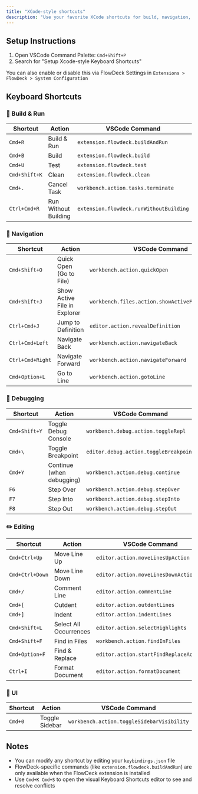 ```yaml
---
title: "XCode-style shortcuts"
description: "Use your favorite XCode shortcuts for build, navigation, debugging and more"
---
```


## Setup Instructions

1. Open VSCode Command Palette: `Cmd+Shift+P`
2. Search for "Setup Xcode-style Keyboard Shortcuts"

You can also enable or disable this via FlowDeck Settings in `Extensions > FlowDeck > System Configuration`

## Keyboard Shortcuts

### 🔨 Build & Run

| Shortcut      | Action               | VSCode Command                          |
| ------------- | -------------------- | --------------------------------------- |
| `Cmd+R`       | Build & Run          | `extension.flowdeck.buildAndRun`        |
| `Cmd+B`       | Build                | `extension.flowdeck.build`              |
| `Cmd+U`       | Test                 | `extension.flowdeck.test`               |
| `Cmd+Shift+K` | Clean                | `extension.flowdeck.clean`              |
| `Cmd+.`       | Cancel Task          | `workbench.action.tasks.terminate`      |
| `Ctrl+Cmd+R`  | Run Without Building | `extension.flowdeck.runWithoutBuilding` |

### 🧭 Navigation

| Shortcut         | Action                       | VSCode Command                                    |
| ---------------- | ---------------------------- | ------------------------------------------------- |
| `Cmd+Shift+O`    | Quick Open (Go to File)      | `workbench.action.quickOpen`                      |
| `Cmd+Shift+J`    | Show Active File in Explorer | `workbench.files.action.showActiveFileInExplorer` |
| `Ctrl+Cmd+J`     | Jump to Definition           | `editor.action.revealDefinition`                  |
| `Ctrl+Cmd+Left`  | Navigate Back                | `workbench.action.navigateBack`                   |
| `Ctrl+Cmd+Right` | Navigate Forward             | `workbench.action.navigateForward`                |
| `Cmd+Option+L`   | Go to Line                   | `workbench.action.gotoLine`                       |

### 🐛 Debugging

| Shortcut      | Action                    | VSCode Command                         |
| ------------- | ------------------------- | -------------------------------------- |
| `Cmd+Shift+Y` | Toggle Debug Console      | `workbench.debug.action.toggleRepl`    |
| `Cmd+\`       | Toggle Breakpoint         | `editor.debug.action.toggleBreakpoint` |
| `Cmd+Y`       | Continue (when debugging) | `workbench.action.debug.continue`      |
| `F6`          | Step Over                 | `workbench.action.debug.stepOver`      |
| `F7`          | Step Into                 | `workbench.action.debug.stepInto`      |
| `F8`          | Step Out                  | `workbench.action.debug.stepOut`       |

### ✏️ Editing

| Shortcut        | Action                 | VSCode Command                         |
| --------------- | ---------------------- | -------------------------------------- |
| `Cmd+Ctrl+Up`   | Move Line Up           | `editor.action.moveLinesUpAction`      |
| `Cmd+Ctrl+Down` | Move Line Down         | `editor.action.moveLinesDownAction`    |
| `Cmd+/`         | Comment Line           | `editor.action.commentLine`            |
| `Cmd+[`         | Outdent                | `editor.action.outdentLines`           |
| `Cmd+]`         | Indent                 | `editor.action.indentLines`            |
| `Cmd+Shift+L`   | Select All Occurrences | `editor.action.selectHighlights`       |
| `Cmd+Shift+F`   | Find in Files          | `workbench.action.findInFiles`         |
| `Cmd+Option+F`  | Find & Replace         | `editor.action.startFindReplaceAction` |
| `Ctrl+I`        | Format Document        | `editor.action.formatDocument`         |

### 🎨 UI

| Shortcut | Action         | VSCode Command                             |
| -------- | -------------- | ------------------------------------------ |
| `Cmd+0`  | Toggle Sidebar | `workbench.action.toggleSidebarVisibility` |

## Notes

- You can modify any shortcut by editing your `keybindings.json` file
- FlowDeck-specific commands (like `extension.flowdeck.buildAndRun`) are only available when the FlowDeck extension is installed
- Use `Cmd+K Cmd+S` to open the visual Keyboard Shortcuts editor to see and resolve conflicts
